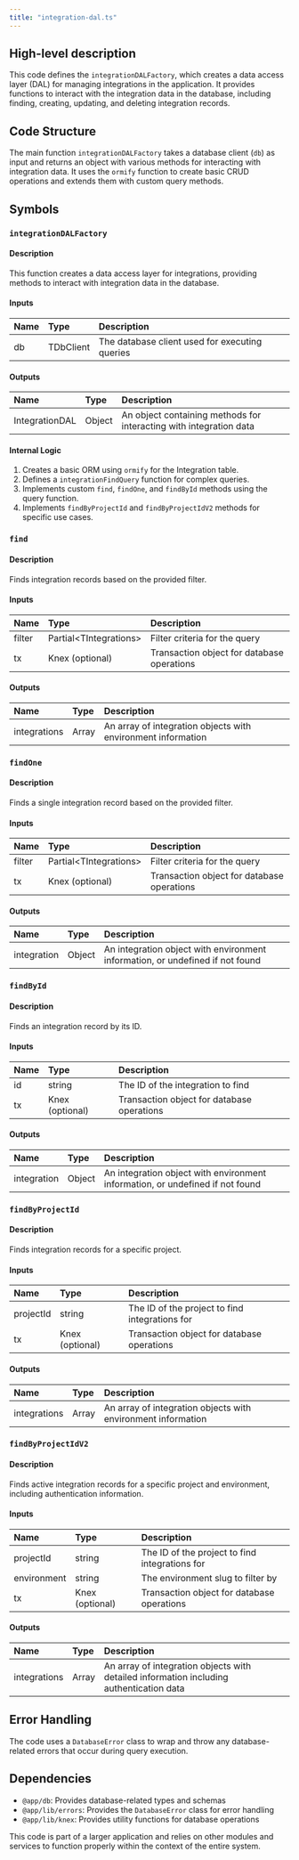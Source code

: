 ```yaml
---
title: "integration-dal.ts"
---
```


## High-level description
This code defines the `integrationDALFactory`, which creates a data access layer (DAL) for managing integrations in the application. It provides functions to interact with the integration data in the database, including finding, creating, updating, and deleting integration records.

## Code Structure
The main function `integrationDALFactory` takes a database client (`db`) as input and returns an object with various methods for interacting with integration data. It uses the `ormify` function to create basic CRUD operations and extends them with custom query methods.

## Symbols

### `integrationDALFactory`
#### Description
This function creates a data access layer for integrations, providing methods to interact with integration data in the database.

#### Inputs
| Name | Type | Description |
|:-----|:-----|:------------|
| db | TDbClient | The database client used for executing queries |

#### Outputs
| Name | Type | Description |
|:-----|:-----|:------------|
| IntegrationDAL | Object | An object containing methods for interacting with integration data |

#### Internal Logic
1. Creates a basic ORM using `ormify` for the Integration table.
2. Defines a `integrationFindQuery` function for complex queries.
3. Implements custom `find`, `findOne`, and `findById` methods using the query function.
4. Implements `findByProjectId` and `findByProjectIdV2` methods for specific use cases.

### `find`
#### Description
Finds integration records based on the provided filter.

#### Inputs
| Name | Type | Description |
|:-----|:-----|:------------|
| filter | Partial&lt;TIntegrations&gt; | Filter criteria for the query |
| tx | Knex (optional) | Transaction object for database operations |

#### Outputs
| Name | Type | Description |
|:-----|:-----|:------------|
| integrations | Array | An array of integration objects with environment information |

### `findOne`
#### Description
Finds a single integration record based on the provided filter.

#### Inputs
| Name | Type | Description |
|:-----|:-----|:------------|
| filter | Partial&lt;TIntegrations&gt; | Filter criteria for the query |
| tx | Knex (optional) | Transaction object for database operations |

#### Outputs
| Name | Type | Description |
|:-----|:-----|:------------|
| integration | Object | An integration object with environment information, or undefined if not found |

### `findById`
#### Description
Finds an integration record by its ID.

#### Inputs
| Name | Type | Description |
|:-----|:-----|:------------|
| id | string | The ID of the integration to find |
| tx | Knex (optional) | Transaction object for database operations |

#### Outputs
| Name | Type | Description |
|:-----|:-----|:------------|
| integration | Object | An integration object with environment information, or undefined if not found |

### `findByProjectId`
#### Description
Finds integration records for a specific project.

#### Inputs
| Name | Type | Description |
|:-----|:-----|:------------|
| projectId | string | The ID of the project to find integrations for |
| tx | Knex (optional) | Transaction object for database operations |

#### Outputs
| Name | Type | Description |
|:-----|:-----|:------------|
| integrations | Array | An array of integration objects with environment information |

### `findByProjectIdV2`
#### Description
Finds active integration records for a specific project and environment, including authentication information.

#### Inputs
| Name | Type | Description |
|:-----|:-----|:------------|
| projectId | string | The ID of the project to find integrations for |
| environment | string | The environment slug to filter by |
| tx | Knex (optional) | Transaction object for database operations |

#### Outputs
| Name | Type | Description |
|:-----|:-----|:------------|
| integrations | Array | An array of integration objects with detailed information including authentication data |

## Error Handling
The code uses a `DatabaseError` class to wrap and throw any database-related errors that occur during query execution.

## Dependencies
- `@app/db`: Provides database-related types and schemas
- `@app/lib/errors`: Provides the `DatabaseError` class for error handling
- `@app/lib/knex`: Provides utility functions for database operations

This code is part of a larger application and relies on other modules and services to function properly within the context of the entire system.